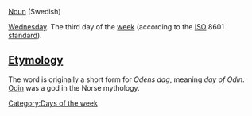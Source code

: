 [[Noun]] (Swedish)

[[Wednesday]]. The third day of the [[week]] (according to the [[ISO]] 8601 [[standard]]).

==[[Etymology]]==

The word is originally a short form for ''Odens dag'', meaning ''day of Odin''. [[w:Odin|Odin]] was a god in the Norse mythology.

[[Category:Days of the week]]